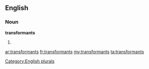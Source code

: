 ==English==

===Noun===
'''transformants'''

# {{plural of|[[transformant]]}}

[[Category:English plurals]]

[[ar:transformants]]
[[fr:transformants]]
[[my:transformants]]
[[ta:transformants]]